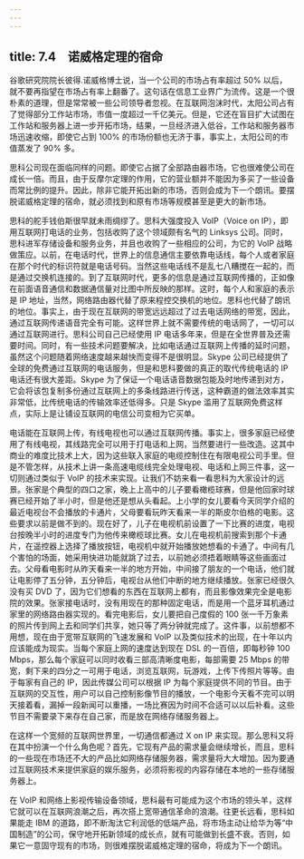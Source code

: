 ```yaml
---
---
---
```

title: 7.4　诺威格定理的宿命
---



谷歌研究院院长彼得.诺威格博士说，当一个公司的市场占有率超过 50% 以后，就不要再指望在市场占有率上翻番了。这句话在信息工业界广为流传。这是一个很朴素的道理，但是常常被一些公司领导者忽视。在互联网泡沫时代，太阳公司占有了觉得部分工作站市场，市值一度超过一千亿美元。但是，它还在盲目扩大试图在工作站和服务器上进一步开拓市场，结果，一旦经济进入低谷，工作站和服务器市场迅速收缩，即使它占到 100% 的市场份额也无济于事，事实上，太阳公司的市值蒸发了 90% 多。

思科公司现在面临同样的问题。即使它占据了全部路由器市场，它也很难使公司在成长一倍。而且，由于反摩尔定理的作用，它的营业额并不能因为多买了一些设备而常比例的提升。因此，除非它能开拓出新的市场，否则会成为下一个朗讯。要摆脱诺威格定理的宿命，就必须找到和原有市场等规模甚至是更大的新市场。

思科的舵手钱伯斯很早就未雨绸缪了。思科大强度投入 VoIP（Voice on IP），即用互联网打电话的业务，包括收购了这个领域颇有名气的 Linksys 公司。同时，思科进军存储设备和服务业务，并且也收购了一些相应的公司，为它的 VoIP 战略做策应。以前，在电话时代，世界上的信息通信主要依靠电话线，每个人或者家庭在那个时代的标识符就是电话号码。当然这些电话线不是乱七八糟搅在一起的，而是通过交换机连接的。到了互联网时代，更多的信息是通过互联网传播的，正如像在前面语音通信和数据通信量对比图中所反映的那样。这时，每个人和家庭的表示是 IP 地址，当然，网络路由器代替了原来程控交换机的地位。思科也代替了朗讯的地位。事实上，由于现在互联网的带宽远远超过了过去电话网络的带宽，因此，通过互联网传递语音完全有可能。这样世界上就不需要传统的电话网了，一切可以通过互联网进行。思科公司自己已经使用 IP 电话多年来，但是在全世界普及还需要时间。同时，有一些技术问题要解决，比如电话通过互联网上传播的延时问题，虽然这个问题随着网络速度越来越快而变得不是很明显。Skype 公司已经提供了全球的免费通过互联网的电话服务，但是和思科要做的真正的取代传统电话的 IP 电话还有很大差距。Skype 为了保证一个电话语音数据包能及时地传递到对方，它会将该包复制多份通过互联网上的多条线路进行传送，这种霸道的做法效率其实非常低，比传统电话的传输效率还低得多。只是 Skype 滥用了互联网免费这样点，实际上是让铺设互联网的电信公司变相为它买单。

电话能在互联网上传，有线电视也可以通过互联网传播。事实上，很多家庭已经使用了有线电视，其线路完全可以用于打电话和上网，当然要进行一些改造。这其中商业的难度比技术上大，因为这些联入家庭的电缆控制住在有限电视公司手里。但是不管怎样，从技术上讲一条高速电缆线完全处理电视、电话和上网三件事，这一切则通过类似于 VoIP 的技术来实现。让我们不妨来看一看思科为大家设计的远景。张家是个典型的四口之家，晚上上高中的儿子要看橄榄球赛，但是他回家时球赛已经开始了半小时，但是他还是想从头看起。上小学的女儿要看今天同学介绍的最近电视台不会播放的卡通片，父母要看玩昨天看来一半的斯皮尔伯格的电影。这些要求以前是做不到的。现在好了，儿子在电视机前设置了一下比赛的进度，电视台按晚半小时的进度专门为他传来橄榄球比赛。女儿在电视机前搜索到那个卡通片，在遥控器上选择了播放按钮，电视机中就开始播放她想看的卡通了。中间有几个害怕的场面，她采用快进功能就跳了过去，以前她必须捂着眼睛等这些画面过去。父母看电影时从昨天看来一半的地方开始，中间接了朋友的一个电话，他们就让电影停了五分钟，五分钟后，电视台从他们中断的地方继续播放。张家已经很久没有买 DVD 了，因为它们想看的东西在互联网上都有，而且影像效果完全是电影院的效果。张家接电话时，没有用现在的那种固定电话，而是用一个蓝牙耳机通过家里的网络路由器实现的。看完电影后，女儿要把自己度假的 100 张一千万象素的照片传到网上去和同学们共享，她只等了两分钟就完成了。这件事，以前想都不用想，现在由于宽带互联网的飞速发展和 VoIP 以及类似技术的出现，在十年以内应该能成为现实。当每个家庭上网的速度达到现在 DSL 的一百倍，即每秒钟 100 Mbps，那么每个家庭可以同时收看三部高清晰度电影，每部需要 25 Mbps 的带宽，剩下来的四分之一可用于电话，浏览互联网，玩游戏，上传下传照片等等。由于每家有自己的 IP，因此传媒公司可以根据 IP 为每个家庭提供不同的节目。由于互联网的交互性，用户可以自己控制影像节目的播放，一个电影今天看不完可以明天接着看，漏掉一段新闻可以重播，一场比赛因为时间不合适可以以后补看。这些节目不需要录下来存在自己家，而是放在网络存储服务器上。

在这样一个宽频的互联网世界里，一切通信都通过 X on IP 来实现。那么思科又将在其中扮演一个什么角色呢？首先，它现有产品的需求量会继续增长，而且，思科的一些现在市场还不大的产品比如网络存储服务器，需求量将大大增加。因为要通过互联网技术来提供家庭的娱乐服务，必须将影视的内容存储在本地的一些存储服务器上。

在 VoIP 和网络上影视传输设备领域，思科最有可能成为这个市场的领头羊，这样它就可以在互联网浪潮之后，再次搭上宽带通信革命的浪潮。往更长远看，思科如果能走 IBM 的道路，即不断淘汰它利润低的低端产品，将市场主动让给华为等“中国制造”的公司，保守地开拓新领域的成长点，就有可能做到长盛不衰。否则，如果它一意固守现有的市场，则很难摆脱诺威格定理的宿命，将成为下一个朗讯。